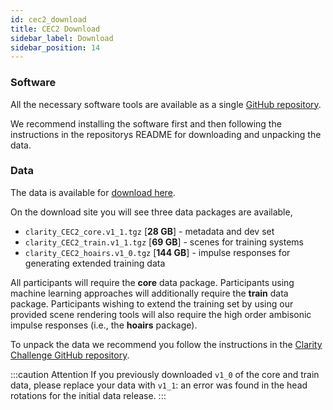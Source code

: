 ```yaml
---
id: cec2_download
title: CEC2 Download
sidebar_label: Download
sidebar_position: 14
---
```


### Software

All the necessary software tools are available as a single [GitHub repository](https://github.com/claritychallenge/clarity).

We recommend installing the software first and then following the instructions in the repositorys README for downloading and unpacking the data.

### Data

The data is available for [download here](https://mab.to/zU7TS8jJelkoD).

On the download site you will see three data packages are available,

- `clarity_CEC2_core.v1_1.tgz`  [**28 GB**] - metadata and dev set
- `clarity_CEC2_train.v1_1.tgz` [**69 GB**] - scenes for training systems
- `clarity_CEC2_hoairs.v1_0.tgz` [**144 GB**] - impulse responses for generating extended training data

All participants will require the **core** data package. Participants using machine learning approaches will additionally require the **train** data package. Participants wishing to extend the training set by using our provided scene rendering tools will also require the high order ambisonic impulse responses (i.e., the **hoairs** package).

To unpack the data we recommend you follow the instructions in the [Clarity Challenge GitHub repository](https://github.com/claritychallenge/clarity).


:::caution Attention
If you previously downloaded `v1_0` of the core and train data, please replace your data with `v1_1`: an error was found in the head rotations for the initial data release.
:::

